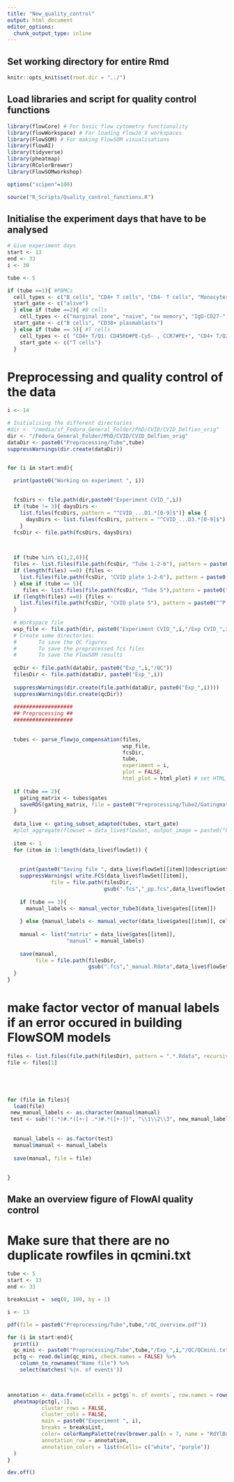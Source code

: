 ---
title: "New_quality_control"
output: html_document
editor_options: 
  chunk_output_type: inline
---

## Set working directory for entire Rmd
```{r setup}
knitr::opts_knit$set(root.dir = "../")
```


## Load libraries and script for quality control functions
```{r}
library(flowCore) # For basic flow cytometry functionality
library(flowWorkspace) # For loading FlowJo X workspaces
library(FlowSOM) # For making FlowSOM visualisations
library(flowAI)
library(tidyverse)
library(pheatmap)
library(RColorBrewer)
library(FlowSOMworkshop)

options("scipen"=100)

source("R_Scripts/Quality_control_functions.R")
```


## Initialise the experiment days that have to be analysed
```{r}
# Give experiment days
start <- 13
end <- 33
i <- 30

tube <- 5

if (tube ==1){ #PBMCs
  cell_types <- c("B cells", "CD4+ T cells", "CD4- T cells", "Monocytes", "basophils", "ILCs", "NK cells", "NKT cells", "DCs", "cDCs", "pDCs")
  start_gate <- c("alive")
  } else if (tube ==2){ #B cells
    cell_types <- c("marginal zone", "naive", "sw memory", "IgD-CD27-", "CD138+ plasma cells", "CD38+ plasmablasts", "CD21low B cells", "CD21-CD38+ B cells", "CD24++CD38++ Tr B cells" )
  start_gate <- c("B cells", "CD38+ plasmablasts")
  } else if (tube == 5){ #T cells
    cell_types <- c( "CD4+ T/Q1: CD45RO#PE-Cy5- , CCR7#PE+", "CD4+ T/Q2: CD45RO#PE-Cy5+ , CCR7#PE+" , "CD4+ T/Q3: CD45RO#PE-Cy5+ , CCR7#PE-",  "CD4+ T/Q4: CD45RO#PE-Cy5- , CCR7#PE-", "CD31+RO-CD4+", "CD8+ T/Q1: CD45RO#PE-Cy5- , CCR7#PE+",  "CD8+ T/Q2: CD45RO#PE-Cy5+ , CCR7#PE+", "CD8+ T/Q3: CD45RO#PE-Cy5+ , CCR7#PE-", "CD8+ T/Q4: CD45RO#PE-Cy5- , CCR7#PE-", "CD31+RO-CD8+", "gd T cells", "Treg")
    start_gate <- c("T cells")
  }
```

# Preprocessing and quality control of the data
```{r}

i <- 14

# Initialising the different directories 
#dir <- "/media/sf_Fedora_General_Folder/PhD/CVID/CVID_Delfien_orig"
dir <- "/Fedora_General_Folder/PhD/CVID/CVID_Delfien_orig"
dataDir <- paste0("Preprocessing/Tube",tube)
suppressWarnings(dir.create(dataDir))


for (i in start:end){
  
  print(paste0("Working on experiment ", i))
 

  fcsDirs <- file.path(dir,paste0("Experiment CVID_",i))
  if (tube != 3){ daysDirs <- 
    list.files(fcsDirs, pattern = "^CVID_...D1.*[0-9]$")} else {
      daysDirs <- list.files(fcsDirs, pattern = "^CVID_...D3.*[0-9]$")
    }
  fcsDir <- file.path(fcsDirs, daysDirs)
  


  if (tube %in% c(1,2,6)){
  files <- list.files(file.path(fcsDir, "Tube 1-2-6"), pattern = paste0("^P.*Tube ",tube), ignore.case = TRUE)
  if (length(files) ==0) {files <- 
    list.files(file.path(fcsDir, "CVID plate 1-2-6"), pattern = paste0("^P.*Tube ",tube), ignore.case = TRUE)}
  } else if (tube == 5){
     files <- list.files(file.path(fcsDir, "Tube 5"),pattern = paste0("^P.*Tube ",tube), ignore.case = TRUE)
  if (length(files) ==0) {files <- 
    list.files(file.path(fcsDir, "CVID plate 5"), pattern = paste0("^P.*Tube ",tube), ignore.case = TRUE)}
  }
  
  # Workspace file
  wsp_file <- file.path(dir, paste0("Experiment CVID_",i,"/Exp CVID_",i," tube ",tube,".wsp"))
  # Create some directories:
  #       To save the QC figures
  #       To save the preprocessed fcs files
  #       To save the FlowSOM results
  
  qcDir <- file.path(dataDir, paste0("Exp_",i,"/QC"))
  filesDir <- file.path(dataDir, paste0("Exp_",i))
  
  suppressWarnings(dir.create(file.path(dataDir, paste0("Exp_",i))))
  suppressWarnings(dir.create(qcDir))
  
  ###################
  ## Preprocessing ##
  ###################
  
  
  tubes <- parse_flowjo_compensation(files, 
                                     wsp_file, 
                                     fcsDir, 
                                     tube, 
                                     experiment = i, 
                                     plot = FALSE, 
                                     html_plot = html_plot) # set HTML_plot to "_QC" or FALSE
  
  if (tube == 2){
    gating_matrix <- tubes$gates
    saveRDS(gating_matrix, file = paste0("Preprocessing/Tube2/Gatingmatrix_exp",i,".Rds"))
  }
  
  data_live <- gating_subset_adapted(tubes, start_gate)
  #plot_aggregate(flowset = data_live$flowSet, output_image = paste0("Preprocessing/Tube",tube,"/Exp_",i,"/QC/aggregate",i,".png"))
  
  item <- 1
  for (item in 1:length(data_live$flowSet)) { 
    
    
    print(paste0("Saving file ", data_live$flowSet[[item]]@description$GUID))
    suppressWarnings( write.FCS(data_live$flowSet[[item]],
              file = file.path(filesDir,
                               gsub(".fcs","_pp.fcs",data_live$flowSet[[item]]@description$GUID))))
    
    if (tube == 3){
      manual_labels <- manual_vector_tube3(data_live$gates[[item]])
     
    } else {manual_labels <- manual_vector(data_live$gates[[item]], cell_types)}
    
    manual <- list("matrix" = data_live$gates[[item]],
                   "manual" = manual_labels)
    
    save(manual,
         file = file.path(filesDir,
                          gsub(".fcs","_manual.Rdata",data_live$flowSet[[item]]@description$GUID)))
  }
}

```


# make factor vector of manual labels if an error occured in building FlowSOM models
```{r}

files <- list.files(file.path(filesDir), pattern = ".*.Rdata", recursive = TRUE, full.names = TRUE)
file <- files[1]





for (file in files){
  load(file)
 new_manual_labels <- as.character(manual$manual)
 test <- sub("(.*)#.*([+-] .*)#.*([+-])", "\\1\\2\\3", new_manual_labels)
  
  
  manual_labels <- as.factor(test)
  manual$manual <- manual_labels
  
  save(manual, file = file)
  
  
}

```


## Make an overview figure of FlowAI quality control
# Make sure that there are no duplicate rowfiles in qcmini.txt
```{r}
tube <- 5
start <- 13
end <- 33

breaksList =  seq(0, 100, by = 1)

i <- 13

pdf(file = paste0("Preprocessing/Tube",tube,"/QC_overview.pdf"))

for (i in start:end){
  print(i)
  qc_mini <- paste0("Preprocessing/Tube",tube,"/Exp_",i,"/QC/QCmini.txt")
  pctg <- read.delim(qc_mini, check.names = FALSE) %>% 
    column_to_rownames("Name file") %>% 
    select(matches('%|n. of events'))
  


annotation <- data.frame(nCells = pctg$`n. of events`, row.names = rownames(pctg))
  pheatmap(pctg[,-1],
           cluster_rows = FALSE,
           cluster_cols = FALSE,
           main = paste0("Experiment ", i), 
           breaks = breaksList,
           color= colorRampPalette(rev(brewer.pal(n = 7, name = "RdYlBu")))(length(breaksList)),
           annotation_row = annotation,
           annotation_colors = list(nCells= c("white", "purple"))
  )
}

dev.off()
```


